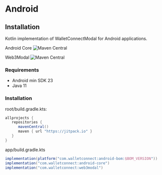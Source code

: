 
# Android

## Installation

Kotlin implementation of WalletConnectModal for Android applications.

Android Core ![Maven Central](https://img.shields.io/maven-central/v/com.walletconnect/android-core)

Web3Modal ![Maven Central](https://img.shields.io/maven-central/v/com.walletconnect/web3modal)

### Requirements

- Android min SDK 23
- Java 11

### Installation

root/build.gradle.kts:

```gradle
allprojects {
   repositories {
      mavenCentral()
      maven { url "https://jitpack.io" }
   }
}
```

app/build.gradle.kts

```gradle
implementation(platform("com.walletconnect:android-bom:$BOM_VERSION"))
implementation("com.walletconnect:android-core")
implementation("com.walletconnect:web3modal")
```
